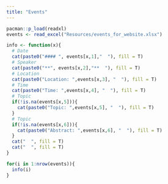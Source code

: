 ```yaml
---
title: "Events"
---
```


```r
pacman::p_load(readxl)
events <- read_excel("Resources/events_for_website.xlsx")

info <- function(x){
  # Date
  cat(paste0("#### ", events[x,1],"  "), fill = T)
  # Speaker
  cat(paste0("**", events[x,2],"**  "), fill = T)
  # Location
  cat(paste0("Location: ",events[x,3], "  "), fill = T)
  # Time
  cat(paste0("Time: ",events[x,4], "  "), fill = T)
  # Topic
  if(!is.na(events[x,5])){
    cat(paste0("Topic: ",events[x,5], "  "), fill = T)
  }
  # Topic
  if(!is.na(events[x,6])){
    cat(paste0("Abstract: ",events[x,6], "  "), fill = T)
  }
  cat("  ", fill = T)
  cat("  ", fill = T)
}
```

```r
for(i in 1:nrow(events)){
  info(i)
}
```

